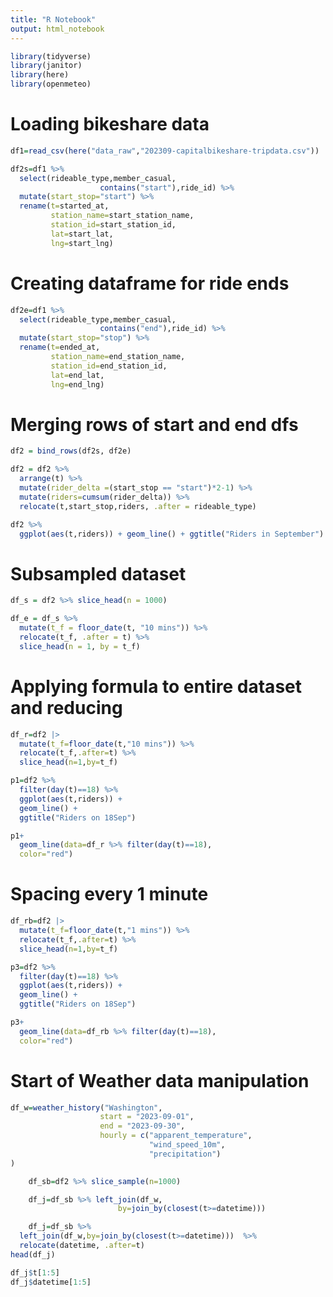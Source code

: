 ```yaml
---
title: "R Notebook"
output: html_notebook
---
```


```r
library(tidyverse)
library(janitor)
library(here)
library(openmeteo)
```

# Loading bikeshare data
```r
df1=read_csv(here("data_raw","202309-capitalbikeshare-tripdata.csv"))
```

```r
df2s=df1 %>% 
  select(rideable_type,member_casual,
                    contains("start"),ride_id) %>% 
  mutate(start_stop="start") %>%
  rename(t=started_at,
         station_name=start_station_name,
         station_id=start_station_id,
         lat=start_lat,
         lng=start_lng)
```

# Creating dataframe for ride ends
```r
df2e=df1 %>% 
  select(rideable_type,member_casual,
                    contains("end"),ride_id) %>% 
  mutate(start_stop="stop") %>%
  rename(t=ended_at,
         station_name=end_station_name,
         station_id=end_station_id,
         lat=end_lat,
         lng=end_lng)
```

# Merging rows of start and end dfs
```r
df2 = bind_rows(df2s, df2e)
```


```r
df2 = df2 %>%
  arrange(t) %>%
  mutate(rider_delta =(start_stop == "start")*2-1) %>%
  mutate(riders=cumsum(rider_delta)) %>%
  relocate(t,start_stop,riders, .after = rideable_type)
```

```r
df2 %>%
  ggplot(aes(t,riders)) + geom_line() + ggtitle("Riders in September")
```

# Subsampled dataset
```r
df_s = df2 %>% slice_head(n = 1000)
```

```r
df_e = df_s %>%
  mutate(t_f = floor_date(t, "10 mins")) %>%
  relocate(t_f, .after = t) %>%
  slice_head(n = 1, by = t_f)
```

# Applying formula to entire dataset and reducing
```r
df_r=df2 |>
  mutate(t_f=floor_date(t,"10 mins")) %>%
  relocate(t_f,.after=t) %>%
  slice_head(n=1,by=t_f)
```

```r
p1=df2 %>% 
  filter(day(t)==18) %>%
  ggplot(aes(t,riders)) +
  geom_line() +
  ggtitle("Riders on 18Sep")
```

```r
p1+
  geom_line(data=df_r %>% filter(day(t)==18),
  color="red")
```

# Spacing every 1 minute
```r
df_rb=df2 |>
  mutate(t_f=floor_date(t,"1 mins")) %>%
  relocate(t_f,.after=t) %>%
  slice_head(n=1,by=t_f)

```

```r
p3=df2 %>% 
  filter(day(t)==18) %>%
  ggplot(aes(t,riders)) +
  geom_line() +
  ggtitle("Riders on 18Sep")
```

```r
p3+
  geom_line(data=df_rb %>% filter(day(t)==18),
  color="red")
```

# Start of Weather data manipulation
```r
df_w=weather_history("Washington",
                    start = "2023-09-01",
                    end = "2023-09-30",
                    hourly = c("apparent_temperature",
                               "wind_speed_10m",
                               "precipitation")
)
```

```r
    df_sb=df2 %>% slice_sample(n=1000)
```
```r
    df_j=df_sb %>% left_join(df_w,
                        by=join_by(closest(t>=datetime)))
```
```r
    df_j=df_sb %>% 
  left_join(df_w,by=join_by(closest(t>=datetime)))  %>%
  relocate(datetime, .after=t)
head(df_j)
```
```r
df_j$t[1:5]
df_j$datetime[1:5]
```

